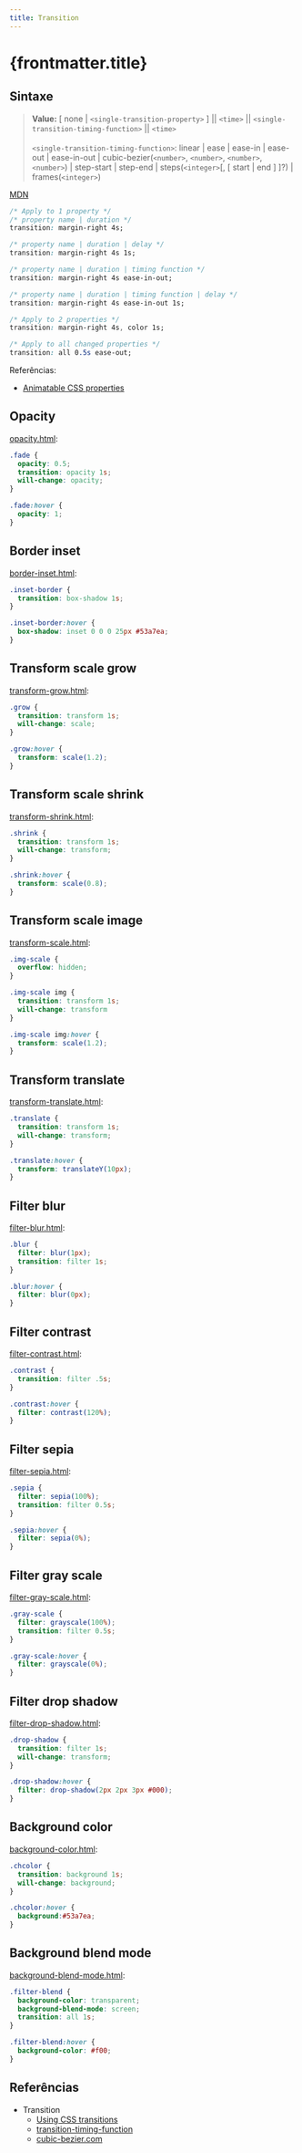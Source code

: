 ```yaml
---
title: Transition
---
```



# {frontmatter.title}

## Sintaxe

> <b>Value:</b> [ none \| `<single-transition-property>` ] \|\| `<time>` \|\| `<single-transition-timing-function>` \|\| `<time>`<br />
> <br />
> `<single-transition-timing-function>`: linear \| ease \| ease-in \| ease-out \| ease-in-out \| cubic-bezier(`<number>`, `<number>`, `<number>`, `<number>`) \| step-start \| step-end \| steps(`<integer>`[, [ start \| end ] ]?) \| frames(`<integer>`)

[MDN](https://developer.mozilla.org/en-US/docs/Web/CSS/transform)

```css
/* Apply to 1 property */
/* property name | duration */
transition: margin-right 4s;

/* property name | duration | delay */
transition: margin-right 4s 1s;

/* property name | duration | timing function */
transition: margin-right 4s ease-in-out;

/* property name | duration | timing function | delay */
transition: margin-right 4s ease-in-out 1s;

/* Apply to 2 properties */
transition: margin-right 4s, color 1s;

/* Apply to all changed properties */
transition: all 0.5s ease-out;
```
Referências:

- [Animatable CSS properties](https://developer.mozilla.org/en-US/docs/Web/CSS/CSS_animated_properties)

## Opacity

[opacity.html](/lm/codes/css/transition/opacity.html):

<div class="flex flex-col space-y-0.5">

<HtmlPreview src="/codes/css/transition/opacity.html" />

```css
.fade {
  opacity: 0.5;
  transition: opacity 1s;
  will-change: opacity;
}

.fade:hover {
  opacity: 1;
}
```

</div>

## Border inset

[border-inset.html](/lm/codes/css/transition/border-inset.html):

<div class="flex flex-col space-y-0.5">

<HtmlPreview src="/codes/css/transition/border-inset.html" />

```css
.inset-border {
  transition: box-shadow 1s;
}

.inset-border:hover {
  box-shadow: inset 0 0 0 25px #53a7ea;
}
```

</div>

## Transform scale grow

[transform-grow.html](/lm/codes/css/transition/transform-grow.html):

<div class="flex flex-col space-y-0.5">

<HtmlPreview src="/codes/css/transition/transform-grow.html" />

```css
.grow {
  transition: transform 1s;
  will-change: scale;
}

.grow:hover {
  transform: scale(1.2);
}
```

</div>

## Transform scale shrink

[transform-shrink.html](/lm/codes/css/transition/transform-shrink.html):

<div class="flex flex-col space-y-0.5">

<HtmlPreview src="/codes/css/transition/transform-shrink.html" />

```css
.shrink {
  transition: transform 1s;
  will-change: transform;
}

.shrink:hover {
  transform: scale(0.8);
}
```

</div>

## Transform scale image

[transform-scale.html](/lm/codes/css/transition/transform-scale.html):

<div class="flex flex-col space-y-0.5">

<HtmlPreview src="/codes/css/transition/transform-scale.html" />

```css
.img-scale {
  overflow: hidden;
}

.img-scale img {
  transition: transform 1s;
  will-change: transform
}

.img-scale img:hover {
  transform: scale(1.2);
}
```

</div>

## Transform translate

[transform-translate.html](/lm/codes/css/transition/transform-translate.html):

<div class="flex flex-col space-y-0.5">

<HtmlPreview src="/codes/css/transition/transform-translate.html" />

```css
.translate {
  transition: transform 1s;
  will-change: transform;
}

.translate:hover {
  transform: translateY(10px);
}
```

</div>

## Filter blur

[filter-blur.html](/lm/codes/css/transition/filter-blur.html):

<div class="flex flex-col space-y-0.5">

<HtmlPreview src="/codes/css/transition/filter-blur.html" />

```css
.blur {
  filter: blur(1px);
  transition: filter 1s;
}

.blur:hover {
  filter: blur(0px);
}
```

</div>

## Filter contrast

[filter-contrast.html](/lm/codes/css/transition/filter-contrast.html):

<div class="flex flex-col space-y-0.5">

<HtmlPreview src="/codes/css/transition/filter-contrast.html" />

```css
.contrast {
  transition: filter .5s;
}

.contrast:hover {
  filter: contrast(120%);
}
```

</div>

## Filter sepia

[filter-sepia.html](/lm/codes/css/transition/filter-sepia.html):

<div class="flex flex-col space-y-0.5">

<HtmlPreview src="/codes/css/transition/filter-sepia.html" />

```css
.sepia {
  filter: sepia(100%);
  transition: filter 0.5s;
}

.sepia:hover {
  filter: sepia(0%);
}
```

</div>

## Filter gray scale

[filter-gray-scale.html](/lm/codes/css/transition/filter-gray-scale.html):

<div class="flex flex-col space-y-0.5">

<HtmlPreview src="/codes/css/transition/filter-gray-scale.html" />

```css
.gray-scale {
  filter: grayscale(100%);
  transition: filter 0.5s;
}

.gray-scale:hover {
  filter: grayscale(0%);
}
```

</div>

## Filter drop shadow

[filter-drop-shadow.html](/lm/codes/css/transition/filter-drop-shadow.html):

<div class="flex flex-col space-y-0.5">

<HtmlPreview src="/codes/css/transition/filter-drop-shadow.html" />

```css
.drop-shadow {
  transition: filter 1s;
  will-change: transform;
}

.drop-shadow:hover {
  filter: drop-shadow(2px 2px 3px #000);
}
```

</div>

## Background color

[background-color.html](/lm/codes/css/transition/background-color.html):

<div class="flex flex-col space-y-0.5">

<HtmlPreview src="/codes/css/transition/background-color.html" />

```css
.chcolor {
  transition: background 1s;
  will-change: background;
}

.chcolor:hover {
  background:#53a7ea;
}
```

</div>

## Background blend mode

[background-blend-mode.html](/lm/codes/css/transition/background-blend-mode.html):

<div class="flex flex-col space-y-0.5">

<HtmlPreview src="/codes/css/transition/background-blend-mode.html" />

```css
.filter-blend {
  background-color: transparent;
  background-blend-mode: screen;
  transition: all 1s;
}

.filter-blend:hover {
  background-color: #f00;
}
```

</div>

## Referências

- Transition
  - [Using CSS transitions](https://developer.mozilla.org/en-US/docs/Web/CSS/CSS_Transitions/Using_CSS_transitions)
  - [transition-timing-function](https://developer.mozilla.org/en-US/docs/Web/CSS/transition-timing-function)
  - [cubic-bezier.com](http://cubic-bezier.com/)
